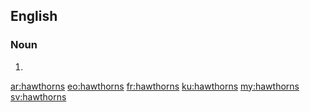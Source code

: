 ==English==

===Noun===
{{head|en|plural}}

# {{plural of|hawthorn|lang=en|nocat=1}}

[[ar:hawthorns]]
[[eo:hawthorns]]
[[fr:hawthorns]]
[[ku:hawthorns]]
[[my:hawthorns]]
[[sv:hawthorns]]